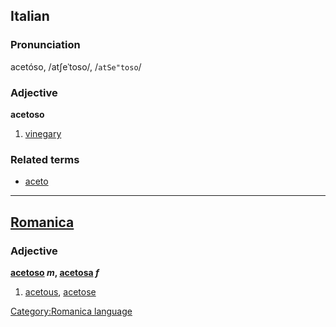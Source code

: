 ==Italian==
===Pronunciation===
acetóso, /atʃeˈtoso/, /<tt>atSe"toso</tt>/
===Adjective===
'''acetoso'''

# [[vinegary]]

===Related terms===
*[[aceto]]

----

==[[Romanica]]==
[[Category:Romanica language]]
===Adjective===
<b>[[acetoso]] ''m'', [[acetosa]] ''f''</b>
#[[acetous]], [[acetose]]